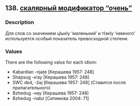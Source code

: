 ## 138. <a href =  'https://agricolamz.github.io/The_Circassian_Isoglosses_Database/138.html'>скалярный модификатор "очень"</a>
### Description

Для слов со значением цIыкIу ‘маленький’ и тIэкIу ‘немного’ используется особый показатель превосходной степени.

### Values
There are the following value for each idiom:

* Kabardian  -njəṭe [Керашева 1957: 248] 
* Shapsug  -н'ау [Керашева 1957: 248] 
* SWC  ded, -ẑəj [Керашева 1957: 248] (Ставится после прилагательного)
* Bzhedug  -нау [Керашева 1957: 248] 
* Bzhedug  -nabz [Ситимова 2004: 71] 

